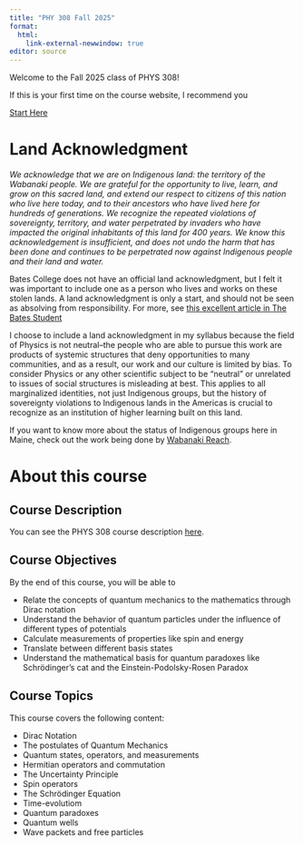```yaml
---
title: "PHY 308 Fall 2025"
format: 
  html:
    link-external-newwindow: true
editor: source
---
```




Welcome to the Fall 2025 class of PHYS 308!

If this is your first time on the course website, I recommend you

<a target="_blank" class="btn-garnet" href=starthere.qmd>Start Here</a>


# Land Acknowledgment

*We acknowledge that we are on Indigenous land: the territory of the Wabanaki people. We are grateful for the opportunity to live, learn, and grow on this sacred land, and extend our respect to citizens of this nation who live here today, and to their ancestors who have lived here for hundreds of generations. We recognize the repeated violations of sovereignty, territory, and water perpetrated by invaders who have impacted the original inhabitants of this land for 400 years. We know this acknowledgement is insufficient, and does not undo the harm that has been done and continues to be perpetrated now against Indigenous people and their land and water.*

Bates College does not have an official land acknowledgment, but I felt it was important to include one as a person who lives and works on these stolen lands. A land acknowledgment is only a start, and should not be seen as absolving from responsibility. For more, see [this excellent article in The Bates Student](https://thebatesstudent.com/18429/news/does-bates-deserve-a-land-acknowledgement/)

I choose to include a land acknowledgment in my syllabus because the field of Physics is not neutral--the people who are able to pursue this work are products of systemic structures that deny opportunities to many communities, and as a result, our work and our culture is limited by bias. To consider Physics or any other scientific subject to be "neutral" or unrelated to issues of social structures is misleading at best. This applies to all marginalized identities, not just Indigenous groups, but the history of sovereignty violations to Indigenous lands in the Americas is crucial to recognize as an institution of higher learning built on this land.

If you want to know more about the status of Indigenous groups here in Maine, check out the work being done by [Wabanaki Reach](https://www.wabanakireach.org/).

# About this course

## Course Description

You can see the PHYS 308 course description [here](https://phys308.github.io/).

## Course Objectives

By the end of this course, you will be able to

-   Relate the concepts of quantum mechanics to the mathematics through Dirac notation
-   Understand the behavior of quantum particles under the influence of different types of potentials
-   Calculate measurements of properties like spin and energy
-   Translate between different basis states
-   Understand the mathematical basis for quantum paradoxes like Schrödinger's cat and the Einstein-Podolsky-Rosen Paradox

## Course Topics

This course covers the following content:

-   Dirac Notation
-   The postulates of Quantum Mechanics
-   Quantum states, operators, and measurements
-   Hermitian operators and commutation
-   The Uncertainty Principle
-   Spin operators
-   The Schrödinger Equation
-   Time-evolutiom
-   Quantum paradoxes
-   Quantum wells
-   Wave packets and free particles